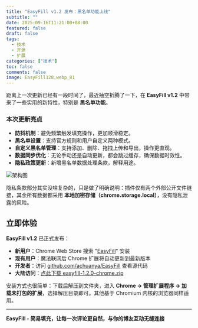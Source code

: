 ```yaml
---
title: "EasyFill v1.2 发布：黑名单功能上线"
subtitle: ""
date: 2025-09-16T11:21:00+08:00
featured: false
draft: false
tags:
  - 技术
  - 开源
  - 扩展
categories: ["技术"]
toc: false
comments: false
image: EasyFill128.webp_81
---
```


距离上一次更新已经有一段时间了，最近抽空折腾了一下，在 **EasyFill v1.2** 中带来了一些实用的新特性，特别是 **黑名单功能**。

### 本次更新亮点

- **防抖机制**：避免频繁触发填充操作，更加顺滑稳定。
- **黑名单设置**：支持官方规则和用户自定义两种模式。
- **自定义黑名单管理**：支持添加、删除、拖拽上传和导出，操作更直观。
- **数据同步优化**：无论手动还是自动更新，都会跳过缓存，确保数据时效性。
- **隐私政策更新**：新增黑名单数据处理条款，解释用途。  

<Img src="fillsettings.png" alt="架构图" />

隐私条款部分其实没啥复杂的，只是做了明确说明：插件仅有两个外部公开文件链接，其余所有数据都采用 **本地加密存储（chrome.storage.local）**，没有隐私泄露的风险。

## 立即体验

**EasyFill v1.2** 已正式发布：

- **新用户**：Chrome Web Store 搜索 "[EasyFill](https://chromewebstore.google.com/detail/eamchegekphehbmebccbapnihegngobm?utm_source=item-share-cb)" 安装
- **现有用户**：魔法联网后 Chrome 扩展将自动更新到最新版本
- **开发者**：访问 [github.com/achuanya/EasyFill](https://github.com/achuanya/EasyFill) 查看源代码
- **大陆访问**：[点此下载 easyfill-1.2.0-chrome.zip](https://cos.lhasa.icu/EasyFill/Version/easyfill-1.2.0-chrome.zip)

安装方式也很简单：下载后解压到文件夹，进入 **Chrome → 管理扩展程序 → 加载未打包的扩展**，选择解压目录即可。其他基于 Chromium 内核的浏览器同样适用。

---

**EasyFill - 简易填充，让每一次评论更自然，与你的博友互动无缝连接**
